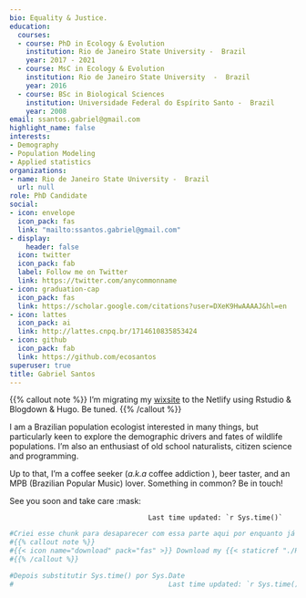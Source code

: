 ```yaml
---
bio: Equality & Justice.
education:
  courses:
  - course: PhD in Ecology & Evolution
    institution: Rio de Janeiro State University -  Brazil
    year: 2017 - 2021
  - course: MsC in Ecology & Evolution
    institution: Rio de Janeiro State University  -  Brazil
    year: 2016
  - course: BSc in Biological Sciences
    institution: Universidade Federal do Espírito Santo -  Brazil
    year: 2008
email: ssantos.gabriel@gmail.com
highlight_name: false
interests:
- Demography
- Population Modeling
- Applied statistics
organizations:
- name: Rio de Janeiro State University -  Brazil
  url: null
role: PhD Candidate
social:
- icon: envelope
  icon_pack: fas
  link: "mailto:ssantos.gabriel@gmail.com"
- display:
    header: false
  icon: twitter
  icon_pack: fab
  label: Follow me on Twitter
  link: https://twitter.com/anycommonname
- icon: graduation-cap
  icon_pack: fas
  link: https://scholar.google.com/citations?user=DXeK9HwAAAAJ&hl=en
- icon: lattes
  icon_pack: ai
  link: http://lattes.cnpq.br/1714610835853424
- icon: github
  icon_pack: fab
  link: https://github.com/ecosantos
superuser: true
title: Gabriel Santos
---
```


{{% callout note %}}
I'm migrating my [wixsite](https://gabeco.wixsite.com/home) to the Netlify using Rstudio & Blogdown & Hugo. Be tuned. 
{{% /callout %}}

I am a Brazilian population ecologist interested in many things, but particularly keen to explore the demographic drivers and fates of wildlife populations. I'm also an enthusiast of old school naturalists, citizen science and programming. 

Up to that, I'm a coffee seeker (*a.k.a* coffee addiction <i class="fas fa-coffee"></i>), beer taster, and an MPB (Brazilian Popular Music) lover.  Something in common? Be in touch! 

See you soon and take care :mask:



                                      Last time updated: `r Sys.time()`

```r
#Criei esse chunk para desaparecer com essa parte aqui por enquanto já que isso não funciona no formato .Rmd mas quero continuar usando essa ideia para deixar meu currículo disponív
#{{% callout note %}}
#{{< icon name="download" pack="fas" >}} Download my {{< staticref "./Resume/Resume.pdf" "newtab" >}}resumé{{< /staticref >}}.
#{{% /callout %}}
```


```r

#Depois substitutir Sys.time() por Sys.Date
#                                      Last time updated: `r Sys.time()`
```

